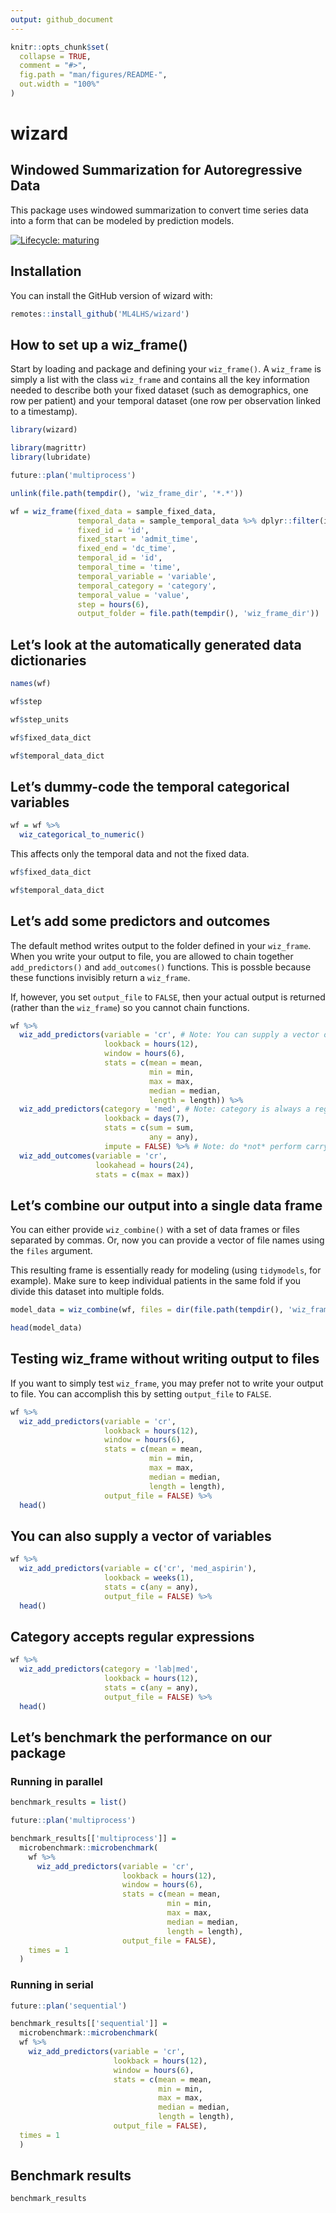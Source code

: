 ```yaml
---
output: github_document
---
```


<!-- README.md is generated from README.Rmd. Please edit that file -->

```r
knitr::opts_chunk$set(
  collapse = TRUE,
  comment = "#>",
  fig.path = "man/figures/README-",
  out.width = "100%"
)
```

# wizard

## Windowed Summarization for Autoregressive Data

This package uses windowed summarization to convert time series data into a form that can be modeled by prediction models.

<!-- badges: start -->
[![Lifecycle: maturing](https://img.shields.io/badge/lifecycle-maturing-blue.svg)](https://www.tidyverse.org/lifecycle/#maturing)
<!-- badges: end -->

## Installation

You can install the GitHub version of wizard with:

```r
remotes::install_github('ML4LHS/wizard')
```

## How to set up a wiz_frame()

Start by loading and package and defining your `wiz_frame()`. A `wiz_frame` is simply a list with the class `wiz_frame` and contains all the key information needed to describe both your fixed dataset (such as demographics, one row per patient) and your temporal dataset (one row per observation linked to a timestamp).

```r
library(wizard)
```

```r
library(magrittr)
library(lubridate)

future::plan('multiprocess')

unlink(file.path(tempdir(), 'wiz_frame_dir', '*.*'))

wf = wiz_frame(fixed_data = sample_fixed_data,
               temporal_data = sample_temporal_data %>% dplyr::filter(id %in% 1:10),
               fixed_id = 'id',
               fixed_start = 'admit_time',
               fixed_end = 'dc_time',
               temporal_id = 'id',
               temporal_time = 'time',
               temporal_variable = 'variable',
               temporal_category = 'category',
               temporal_value = 'value',
               step = hours(6),
               output_folder = file.path(tempdir(), 'wiz_frame_dir'))
```

## Let's look at the automatically generated data dictionaries

```r
names(wf)

wf$step

wf$step_units

wf$fixed_data_dict

wf$temporal_data_dict
```

## Let's dummy-code the temporal categorical variables


```r
wf = wf %>% 
  wiz_categorical_to_numeric()
```


This affects only the temporal data and not the fixed data.

```r
wf$fixed_data_dict

wf$temporal_data_dict
```

## Let's add some predictors and outcomes

The default method writes output to the folder defined in your `wiz_frame`. When you write your output to file, you are allowed to chain together `add_predictors()` and `add_outcomes()` functions. This is possble because these functions invisibly return a `wiz_frame`.

If, however, you set `output_file` to `FALSE`, then your actual output is returned (rather than the `wiz_frame`) so you cannot chain functions.

```r
wf %>%           
  wiz_add_predictors(variable = 'cr', # Note: You can supply a vector of variables
                     lookback = hours(12), 
                     window = hours(6), 
                     stats = c(mean = mean,
                               min = min,
                               max = max,
                               median = median,
                               length = length)) %>% 
  wiz_add_predictors(category = 'med', # Note: category is always a regular expression 
                     lookback = days(7),
                     stats = c(sum = sum,
                               any = any),
                     impute = FALSE) %>% # Note: do *not* perform carry-forward imputation 
  wiz_add_outcomes(variable = 'cr',
                   lookahead = hours(24), 
                   stats = c(max = max))
```

## Let's combine our output into a single data frame

You can either provide `wiz_combine()` with a set of data frames or files separated by commas. Or, now you can provide a vector of file names using the `files` argument.

This resulting frame is essentially ready for modeling (using `tidymodels`, for example). Make sure to keep individual patients in the same fold if you divide this dataset into multiple folds.

```r
model_data = wiz_combine(wf, files = dir(file.path(tempdir(), 'wiz_frame_dir')))

head(model_data)
```


## Testing wiz_frame without writing output to files

If you want to simply test `wiz_frame`, you may prefer not to write your output to file. You can accomplish this by setting `output_file` to `FALSE`.

```r
wf %>% 
  wiz_add_predictors(variable = 'cr',
                     lookback = hours(12), 
                     window = hours(6), 
                     stats = c(mean = mean,
                               min = min,
                               max = max,
                               median = median,
                               length = length),
                     output_file = FALSE) %>% 
  head()
```

## You can also supply a vector of variables

```r
wf %>% 
  wiz_add_predictors(variable = c('cr', 'med_aspirin'),
                     lookback = weeks(1), 
                     stats = c(any = any),
                     output_file = FALSE) %>% 
  head()
```

## Category accepts regular expressions

```r
wf %>% 
  wiz_add_predictors(category = 'lab|med',
                     lookback = hours(12), 
                     stats = c(any = any),
                     output_file = FALSE) %>% 
  head()
```

## Let's benchmark the performance on our package

### Running in parallel

```r
benchmark_results = list()

future::plan('multiprocess')

benchmark_results[['multiprocess']] = 
  microbenchmark::microbenchmark(
    wf %>% 
      wiz_add_predictors(variable = 'cr',
                         lookback = hours(12), 
                         window = hours(6), 
                         stats = c(mean = mean,
                                   min = min,
                                   max = max,
                                   median = median,
                                   length = length),
                         output_file = FALSE),
    times = 1
  )
```

### Running in serial

```r
future::plan('sequential')

benchmark_results[['sequential']] = 
  microbenchmark::microbenchmark(
  wf %>% 
    wiz_add_predictors(variable = 'cr',
                       lookback = hours(12), 
                       window = hours(6), 
                       stats = c(mean = mean,
                                 min = min,
                                 max = max,
                                 median = median,
                                 length = length),
                       output_file = FALSE),
  times = 1
  )

```

## Benchmark results

```r
benchmark_results
```


